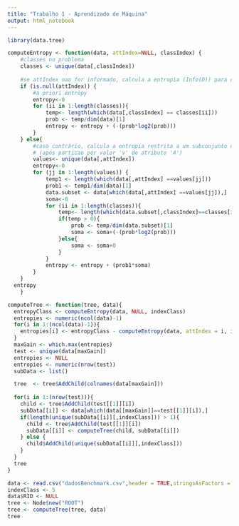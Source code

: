 ```yaml
---
title: "Trabalho 1 - Aprendizado de Máquina"
output: html_notebook
---
```


```r
library(data.tree)

computeEntropy <- function(data, attIndex=NULL, classIndex) {
    #classes no problema 
    classes <- unique(data[,classIndex])
    
    #se attIndex nao for informado, calcula a entropia (Info(D)) para o conjunto de dados inteiro
    if (is.null(attIndex)) {
        #a priori entropy
        entropy<-0
        for (ii in 1:length(classes)){
            temp<- length(which(data[,classIndex] == classes[ii]))
            prob <- temp/dim(data)[1]
            entropy <- entropy + (-(prob*log2(prob)))
        }
    } else{
        #caso contrário, calcula a entropia restrita a um subconjunto de dados 
        # (após particao por valor 'v' do atributo 'A')
        values<- unique(data[,attIndex])
        entropy<-0
        for (jj in 1:length(values)) {
            temp1 <- length(which(data[,attIndex] ==values[jj])) 
            prob1 <- temp1/dim(data)[1]
            data.subset <- data[which(data[,attIndex] ==values[jj]),]
            soma<-0
            for (ii in 1:length(classes)){
                temp<- length(which(data.subset[,classIndex]==classes[ii]))
                if(temp > 0){
                    prob <- temp/dim(data.subset)[1]
                    soma <- soma+(-(prob*log2(prob)))
                }else{
                    soma <- soma+0
                }
            }
            entropy <- entropy + (prob1*soma)
        }
    }
  entropy
    }  
```

```r
computeTree <- function(tree, data){
  entropyClass <- computeEntropy(data, NULL, indexClass)
  entropies <- numeric(ncol(data)-1)
  for(i in 1:(ncol(data)-1)){
    entropies[i] <- entropyClass - computeEntropy(data, attIndex = i, indexClass)
  }
  maxGain <- which.max(entropies)
  test <- unique(data[maxGain])
  entropies <- NULL
  entropies <- numeric(nrow(test))
  subData <- list()

  tree  <- tree$AddChild(colnames(data[maxGain]))
  
  for(i in 1:(nrow(test))){
    child <- tree$AddChild(test[[1]][i])
    subData[[i]] <- data[which(data[[maxGain]]==test[[1]][i]),]
    if(length(unique(subData[[i]][,indexClass])) > 1){
      child <- tree$AddChild(test[[1]][i])
      subData[[i]] <- computeTree(child, subData[[i]])
    } else {
      child$AddChild(unique(subData[[i]][,indexClass]))
    }
  }
  tree
}
```

```r
data <- read.csv("dadosBenchmark.csv",header = TRUE,stringsAsFactors = FALSE,sep=";")
indexClass <- 5
data$RID <- NULL
tree <- Node$new("ROOT")
tree <- computeTree(tree, data)
tree
```